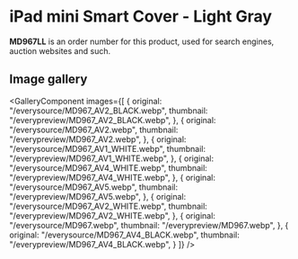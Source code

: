 
# iPad mini Smart Cover - Light Gray

<Callout type='info' emoji='👉🏻'>**MD967LL** is an order number for this product, used for search engines, auction websites and such.</Callout>

## Image gallery

<GalleryComponent
    images={[
      {
        original: "/everysource/MD967_AV2_BLACK.webp",
        thumbnail: "/everypreview/MD967_AV2_BLACK.webp",
      },
      {
        original: "/everysource/MD967_AV2.webp",
        thumbnail: "/everypreview/MD967_AV2.webp",
      },
      {
        original: "/everysource/MD967_AV1_WHITE.webp",
        thumbnail: "/everypreview/MD967_AV1_WHITE.webp",
      },
      {
        original: "/everysource/MD967_AV4_WHITE.webp",
        thumbnail: "/everypreview/MD967_AV4_WHITE.webp",
      },
      {
        original: "/everysource/MD967_AV5.webp",
        thumbnail: "/everypreview/MD967_AV5.webp",
      },
      {
        original: "/everysource/MD967_AV2_WHITE.webp",
        thumbnail: "/everypreview/MD967_AV2_WHITE.webp",
      },
      {
        original: "/everysource/MD967.webp",
        thumbnail: "/everypreview/MD967.webp",
      },
      {
        original: "/everysource/MD967_AV4_BLACK.webp",
        thumbnail: "/everypreview/MD967_AV4_BLACK.webp",
      }
    ]}
  />
